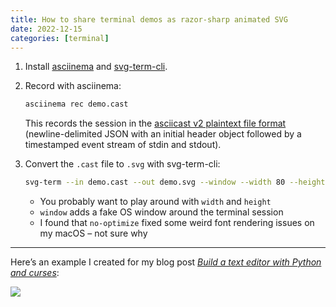 ```yaml
---
title: How to share terminal demos as razor-sharp animated SVG
date: 2022-12-15
categories: [terminal]
---
```


1. Install [asciinema](https://github.com/asciinema/asciinema) and [svg-term-cli](https://github.com/marionebl/svg-term-cli).
2. Record with asciinema:

    ```bash
    asciinema rec demo.cast
    ```

    This records the session in the [asciicast v2 plaintext file format](https://github.com/asciinema/asciinema/blob/develop/doc/asciicast-v2.md) (newline-delimited JSON with an initial header object followed by a timestamped event stream of stdin and stdout).
3. Convert the `.cast` file to `.svg` with svg-term-cli:

    ```bash
    svg-term --in demo.cast --out demo.svg --window --width 80 --height 22 --no-optimize
    ```

    - You probably want to play around with `width` and `height`
    - `window` adds a fake OS window around the terminal session
    - I found that `no-optimize` fixed some weird font rendering issues on my macOS -- not sure why

---

Here's an example I created for my blog post [_Build a text editor with Python and curses_](/posts/editor.qmd):

![](/posts/images/editor.svg)
